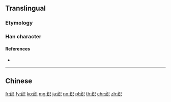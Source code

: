 {{character info/new}}
{{also|織|𥿗}}
==Translingual==

===Etymology===
{{Han simp|織|f=戠|t=只}}

===Han character===
{{Han char|rn=120|rad=纟|as=05|sn=8|four=|canj=VMRC|ids=⿰纟只}}

====References====
* {{Han ref|kx=0944.251|hdz=53382.030|uh=7EC7|ud=32455}}

----

==Chinese==
{{zh-see|織}}

[[fr:织]]
[[fy:织]]
[[ko:织]]
[[mg:织]]
[[ja:织]]
[[no:织]]
[[pl:织]]
[[th:织]]
[[chr:织]]
[[zh:织]]